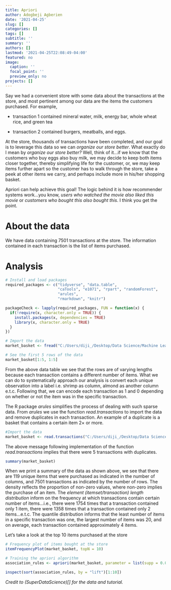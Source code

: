 ```yaml
---
title: Apriori
author: Adogbeji Agberien
date: '2021-04-25'
slug: []
categories: []
tags: []
subtitle: ''
summary: ''
authors: []
lastmod: '2021-04-25T22:08:49-04:00'
featured: no
image:
  caption: ''
  focal_point: ''
  preview_only: no
projects: []
---
```



Say we had a convenient store with some data about the transactions at the store, and most pertinent among our data are the items the customers purchased. For example, 

- transaction 1 contained mineral water, milk, energy bar, whole wheat rice, and green tea

- transaction 2 contained burgers, meatballs, and eggs.

At the store, thousands of transactions have been completed, and our goal is to leverage this data so we can *organize our store better*. What exactly do I mean by *organize our store better?* Well, think of it...if we know that the customers who buy eggs also buy milk, we may decide to keep both items closer together, thereby simplifying life for the customer, or, we may keep items further apart so the customer has to walk through the store, take a peek at other items we carry, and perhaps include more in his/her shopping basket. 

Apriori can help achieve this goal! The logic behind it is how recommender systems work...you know, *users who watched the movie also liked this movie* or *customers who bought this also bought this*. I think you get the point. 

# About the data 

We have data containing 7501 transactions at the store. The information contained in each transaction is the list of items purchased.

# Analysis

```r
# Install and load packages
required_packages <- c("tidyverse", "data.table", 
                       "caTools", "e1071", "rpart", "randomForest",
                       "arules",
                       "rmarkdown", "knitr")

packageCheck <- lapply(required_packages, FUN = function(x) {
  if(!require(x, character.only = TRUE)) {
    install.packages(x, dependencies = TRUE)
    library(x, character.only = TRUE)
  }
})
```

```r
# Import the data 
market_basket <- fread("C:/Users/diji_/Desktop/Data Science/Machine Learning A-Z (Codes and Datasets)/Part 5 - Association Rule Learning/Section 28 - Apriori/R/Market_Basket_Optimisation.csv", header = F, fill = T)
```

```r
# See the first 5 rows of the data 
market_basket[1:5, 1:5]
```

From the above data table we see that the rows are of varying lengths because each transaction contains a different number of items. What we can do to systematically approach our analysis is convert each unique observation into a label i.e. shrimp as column, almond as another column e.t.c. Following that, we can encode each transaction as 1 and 0 depending on whether or not the item was in the specific transaction. 

The R package *arules* simplifies the process of dealing with such sparse data. From *arules* we use the function *read.transactions* to import the data and remove duplicates in each transaction. An example of a duplicate is a basket that contains a certain item 2$\times$ or more. 

```r
#Import the data 
market_basket <- read.transactions("C:/Users/diji_/Desktop/Data Science/Machine Learning A-Z (Codes and Datasets)/Part 5 - Association Rule Learning/Section 28 - Apriori/R/Market_Basket_Optimisation.csv", sep = ",", rm.duplicates = T)
```

The above message following implementation of the function *read.transactions* implies that there were 5 transactions with duplicates. 

```r
summary(market_basket)
```

When we print a summary of the data as shown above, we see that there are 119 unique items that were purchased as indicated in the number of columns, and 7501 transactions as indicated by the number of rows. The density reflects the proportion of non-zero values, where non-zero implies the purchase of an item. The *element (itemset/transaction) length distribution* inform on the frequency at which transactions contain certain number of items...i.e., there were 1754 times that a transaction contained only 1 item, there were 1358 times that a transaction contained only 2 items...e.t.c. The quantile distribution informs that the least number of items in a specific transaction was one, the largest number of items was 20, and on average, each transaction contained approximately 4 items.

Let's take a look at the top 10 items purchased at the store 
```r
# Frequency plot of items bought at the store 
itemFrequencyPlot(market_basket, topN = 10)
```

```r
# Training the apriori algorithm
association_rules <- apriori(market_basket, parameter = list(supp = 0.005, conf = 0.2))
```

```r
inspect(sort(association_rules, by = "lift")[1:10])
```

*Credit to (SuperDataScience)[] for the data and tutorial.*
